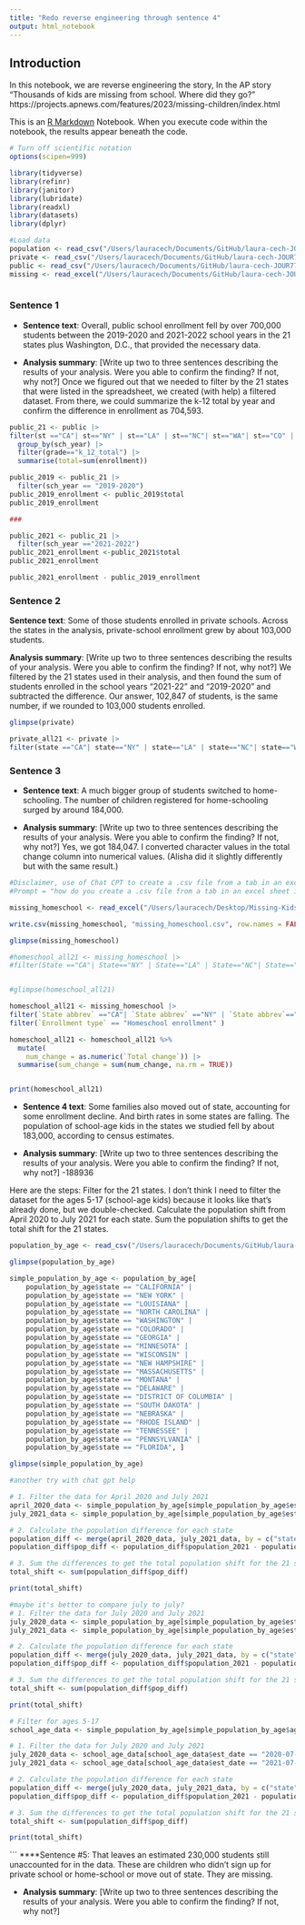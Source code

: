 ```yaml
---
title: "Redo reverse engineering through sentence 4"
output: html_notebook
---
```

## Introduction 

In this notebook, we are reverse engineering the story, In the AP story "Thousands of kids are missing from school. Where did they go?" https://projects.apnews.com/features/2023/missing-children/index.html

This is an [R Markdown](http://rmarkdown.rstudio.com) Notebook. When you execute code within the notebook, the results appear beneath the code. 


```r
# Turn off scientific notation
options(scipen=999)

library(tidyverse)
library(refinr)
library(janitor)
library(lubridate)
library(readxl)
library(datasets)
library(dplyr)

```
```r
#Load data
population <- read_csv("/Users/lauracech/Documents/GitHub/laura-cech-JOUR772/reverse_engineering/data/population-by-age.csv")
private <- read_csv("/Users/lauracech/Documents/GitHub/laura-cech-JOUR772/reverse_engineering/data/private-enrollment-by-grade.csv")
public <- read_csv("/Users/lauracech/Documents/GitHub/laura-cech-JOUR772/reverse_engineering/data/public-enrollment-by-grade.csv")
missing <- read_excel("/Users/lauracech/Documents/GitHub/laura-cech-JOUR772/reverse_engineering/data/Missing-Kids-Summary-File.xlsx")
```
```r

```

### Sentence 1

* **Sentence text**: Overall, public school enrollment fell by over 700,000 students between the 2019-2020 and 2021-2022 school years in the 21 states plus Washington, D.C., that provided the necessary data.

* **Analysis summary**: [Write up two to three sentences describing the results of your analysis.  Were you able to confirm the finding? If not, why not?] 
Once we figured out that we needed to filter by the 21 states that were listed in the spreadsheet, we created (with help) a filtered dataset. From there, we could summarize the k-12 total by year and confirm the difference in enrollment as 704,593.

```r
public_21 <- public |>
filter(st =="CA"| st=="NY" | st=="LA" | st=="NC"| st=="WA"| st=="CO" | st=="GA" | st=="MN" | st=="WI" | st=="NH" | st=="MA" | st=="MT" | st=="DE"| st=="ND" | st=="DC" | st=="SD" | st=="SC" | st=="NE" | st=="RI" | st=="TN" | st=="PA" | st=="FL") |>
  group_by(sch_year) |>
  filter(grade=="k_12_total") |>
  summarise(total=sum(enrollment))
```

```r

public_2019 <- public_21 |>
  filter(sch_year == "2019-2020")
public_2019_enrollment <- public_2019$total
public_2019_enrollment

###

public_2021 <- public_21 |>
  filter(sch_year =="2021-2022")
public_2021_enrollment <-public_2021$total
public_2021_enrollment

public_2021_enrollment - public_2019_enrollment

```


### Sentence 2 

 **Sentence text**: Some of those students enrolled in private schools. Across the states in the analysis, private-school enrollment grew by about 103,000 students.

 **Analysis summary**: [Write up two to three sentences describing the results of your analysis.  Were you able to confirm the finding? If not, why not?] 
We filtered by the 21 states used in their analysis, and then found the sum of students enrolled in the school years "2021-22" and "2019-2020" and subtracted the difference. Our answer, 102,847 of students, is the same number, if we rounded to 103,000 students enrolled.

```r
glimpse(private)
```

```r
private_all21 <- private |>
filter(state =="CA"| state=="NY" | state=="LA" | state=="NC"| state=="WA"| state=="CO" | state=="GA" | state=="MN" | state=="WI" | state=="NH" | state=="MA" | state=="MT" | state=="DE"| state=="ND" | state=="DC" | state=="SD" | state=="SC" | state=="NE" | state=="RI" | state=="TN" | state=="PA" | state=="FL")
```

### Sentence 3 

* **Sentence text**: A much bigger group of students switched to home-schooling. The number of children registered for home-schooling surged by around 184,000.

* **Analysis summary**: [Write up two to three sentences describing the results of your analysis.  Were you able to confirm the finding? If not, why not?] 
Yes, we got 184,047. I converted character values in the total change column into numerical values. (Alisha did it slightly differently but with the same result.)

```r
#Disclaimer, use of Chat CPT to create a .csv file from a tab in an excel sheet
#Prompt = "how do you create a .csv file from a tab in an excel sheet in Rstudio?"

missing_homeschool <- read_excel("/Users/lauracech/Desktop/Missing-Kids-Summary-File copy.xlsx", sheet = "Enrollment Changes")

write.csv(missing_homeschool, "missing_homeschool.csv", row.names = FALSE)

glimpse(missing_homeschool)

#homeschool_all21 <- missing_homeschool |> 
#filter(State =="CA"| State=="NY" | State=="LA" | State=="NC"| State=="WA"| State=="CO" | State=="GA" | State=="MN" | #State=="WI" | State=="NH" | State=="MA" | State=="MT" | State=="DE"| State=="ND" | State=="DC" | State=="SD" | State=="SC" #| State=="NE" | State=="RI" | State=="TN" | State=="PA" | State=="FL")


#glimpse(homeschool_all21)
```
```r
homeschool_all21 <- missing_homeschool |> 
filter(`State abbrev` =="CA"| `State abbrev` =="NY" | `State abbrev`=="LA" | `State abbrev`=="NC"| `State abbrev`=="WA"| `State abbrev`=="CO" | `State abbrev`=="GA" | `State abbrev`=="MN" | `State abbrev`=="WI" | `State abbrev`=="NH" | `State abbrev`=="MA" | `State abbrev`=="MT" | `State abbrev`=="DE"| `State abbrev`=="ND" | `State abbrev`=="DC" | `State abbrev`=="SD" | `State abbrev`=="SC" | `State abbrev`=="NE" | `State abbrev`=="RI" | `State abbrev`=="TN" | `State abbrev`=="PA" | `State abbrev`=="FL") |> 
filter(`Enrollment type` == "Homeschool enrollment" ) 
```

```r
homeschool_all21 <- homeschool_all21 %>%
  mutate(
    num_change = as.numeric(`Total change`)) |>
  summarise(sum_change = sum(num_change, na.rm = TRUE))



```


```r
print(homeschool_all21)
```

* **Sentence 4 text**: Some families also moved out of state, accounting for some enrollment decline. And birth rates in some states are falling. The population of school-age kids in the states we studied fell by about 183,000, according to census estimates.

* **Analysis summary**: [Write up two to three sentences describing the results of your analysis.  Were you able to confirm the finding? If not, why not?] 
-188936

Here are the steps: 
Filter for the 21 states.
I don't think I need to filter the dataset for the ages 5-17 (school-age kids) because it looks like that's already done, but we double-checked.
Calculate the population shift from April 2020 to July 2021 for each state.
Sum the population shifts to get the total shift for the 21 states.


```r
population_by_age <- read_csv("/Users/lauracech/Documents/GitHub/laura-cech-JOUR772/reverse_engineering/data/population-by-age.csv")
```

```r
glimpse(population_by_age)

```

```r

simple_population_by_age <- population_by_age[
    population_by_age$state == "CALIFORNIA" |
    population_by_age$state == "NEW YORK" |
    population_by_age$state == "LOUISIANA" |
    population_by_age$state == "NORTH CAROLINA" |
    population_by_age$state == "WASHINGTON" |
    population_by_age$state == "COLORADO" |
    population_by_age$state == "GEORGIA" |
    population_by_age$state == "MINNESOTA" |
    population_by_age$state == "WISCONSIN" |
    population_by_age$state == "NEW HAMPSHIRE" |
    population_by_age$state == "MASSACHUSETTS" |
    population_by_age$state == "MONTANA" |
    population_by_age$state == "DELAWARE" |
    population_by_age$state == "DISTRICT OF COLUMBIA" |
    population_by_age$state == "SOUTH DAKOTA" |
    population_by_age$state == "NEBRASKA" |
    population_by_age$state == "RHODE ISLAND" |
    population_by_age$state == "TENNESSEE" |
    population_by_age$state == "PENNSYLVANIA" |
    population_by_age$state == "FLORIDA", ]

glimpse(simple_population_by_age)
```


```r
#another try with chat gpt help

# 1. Filter the data for April 2020 and July 2021
april_2020_data <- simple_population_by_age[simple_population_by_age$est_date == "2020-04-01", ]
july_2021_data <- simple_population_by_age[simple_population_by_age$est_date == "2021-07-01", ]

# 2. Calculate the population difference for each state
population_diff <- merge(april_2020_data, july_2021_data, by = c("state", "age"), suffixes = c("_2020", "_2021"))
population_diff$pop_diff <- population_diff$population_2021 - population_diff$population_2020

# 3. Sum the differences to get the total population shift for the 21 states
total_shift <- sum(population_diff$pop_diff)

print(total_shift)

```

```r
#maybe it's better to compare july to july?
# 1. Filter the data for July 2020 and July 2021
july_2020_data <- simple_population_by_age[simple_population_by_age$est_date == "2020-07-01", ]
july_2021_data <- simple_population_by_age[simple_population_by_age$est_date == "2021-07-01", ]

# 2. Calculate the population difference for each state
population_diff <- merge(july_2020_data, july_2021_data, by = c("state", "age"), suffixes = c("_2020", "_2021"))
population_diff$pop_diff <- population_diff$population_2021 - population_diff$population_2020

# 3. Sum the differences to get the total population shift for the 21 states
total_shift <- sum(population_diff$pop_diff)

print(total_shift)


```

```r
# Filter for ages 5-17
school_age_data <- simple_population_by_age[simple_population_by_age$age %in% 5:17, ]

# 1. Filter the data for July 2020 and July 2021
july_2020_data <- school_age_data[school_age_data$est_date == "2020-07-01", ]
july_2021_data <- school_age_data[school_age_data$est_date == "2021-07-01", ]

# 2. Calculate the population difference for each state
population_diff <- merge(july_2020_data, july_2021_data, by = c("state", "age"), suffixes = c("_2020", "_2021"))
population_diff$pop_diff <- population_diff$population_2021 - population_diff$population_2020

# 3. Sum the differences to get the total population shift for the 21 states
total_shift <- sum(population_diff$pop_diff)

print(total_shift)

```



```
****Sentence #5: That leaves an estimated 230,000 students still unaccounted for in the data. These are children who didn’t sign up for private school or home-school or move out of state. They are missing.

* **Analysis summary**: [Write up two to three sentences describing the results of your analysis.  Were you able to confirm the finding? If not, why not?]


